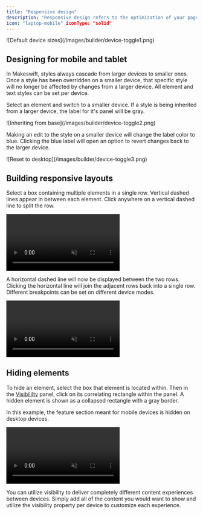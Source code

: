 ```yaml
---
title: "Responsive design"
description: "Responsive design refers to the optimization of your page designs for different screen sizes. You can switch device modes at the top center of the page builder browser bar to switch into that breakpoint."
icon: "laptop-mobile" iconType: "solid"
---
```


<Frame>![Default device sizes](/images/builder/device-toggle1.png)</Frame>

## Designing for mobile and tablet

In Makeswift, styles always cascade from larger devices to smaller ones. Once a style has been overridden on a smaller device, that specific style will no longer be affected by changes from a larger device. All element and text styles can be set per device.

Select an element and switch to a smaller device. If a style is being inherited from a larger device, the label for it's panel will be gray.

<Frame>![Inheriting from base](/images/builder/device-toggle2.png)</Frame>

Making an edit to the style on a smaller device will change the label color to blue. Clicking the blue label will open an option to revert changes back to the larger device.

<Frame>![Reset to desktop](/images/builder/device-toggle3.png)</Frame>

## Building responsive layouts

Select a box containing multiple elements in a single row. Vertical dashed lines appear in between each element. Click anywhere on a vertical dashed line to split the row.

<Frame>
  <video
    autoPlay
    muted
    loop
    playsInline
    title="Splitting rows into columns"
    className="w-full aspect-video"
    src="/images/builder/splitting-rows-into-columns.mp4"
  ></video>
</Frame>

A horizontal dashed line will now be displayed between the two rows. Clicking the horizontal line will join the adjacent rows back into a single row. Different breakpoints can be set on different device modes.

<Frame>
  <video
    autoPlay
    muted
    loop
    playsInline
    title="Splitting columns into rows"
    className="w-full aspect-video"
    src="/images/builder/splitting-columns-into-rows.mp4"
  ></video>
</Frame>

## Hiding elements

To hide an element, select the box that element is located within. Then in the [Visibililty](/product/component/property-controls/visibility) panel, click on its correlating rectangle within the panel. A hidden element is shown as a collapsed rectangle with a gray border.

In this example, the feature section meant for mobile devices is hidden on desktop devices.

<Frame>
  <video
    autoPlay
    muted
    loop
    playsInline
    title="Hide mobile feature on desktop"
    className="w-full aspect-video"
    src="/images/property-panels/visibility-hide-mobile-feature.mp4"
  ></video>
</Frame>

You can utilize visibility to deliver completely different content experiences between devices. Simply add all of the content you would want to show and utilize the visibility property per device to customize each experience.
